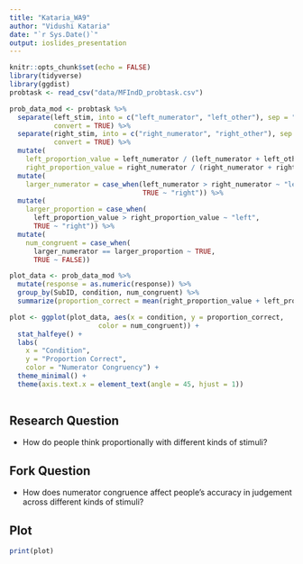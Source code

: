 ```yaml
---
title: "Kataria_WA9"
author: "Vidushi Kataria"
date: "`r Sys.Date()`"
output: ioslides_presentation
---
```


```r
knitr::opts_chunk$set(echo = FALSE)
library(tidyverse)
library(ggdist)
probtask <- read_csv("data/MFIndD_probtask.csv")
```


```r
prob_data_mod <- probtask %>%
  separate(left_stim, into = c("left_numerator", "left_other"), sep = "_",
           convert = TRUE) %>%
  separate(right_stim, into = c("right_numerator", "right_other"), sep = "_",
           convert = TRUE) %>%
  mutate(
    left_proportion_value = left_numerator / (left_numerator + left_other),
    right_proportion_value = right_numerator / (right_numerator + right_other)) %>%
  mutate(
    larger_numerator = case_when(left_numerator > right_numerator ~ "left",
                                 TRUE ~ "right")) %>%
  mutate(
    larger_proportion = case_when(
      left_proportion_value > right_proportion_value ~ "left",
      TRUE ~ "right")) %>%
  mutate(
    num_congruent = case_when(
      larger_numerator == larger_proportion ~ TRUE,
      TRUE ~ FALSE))
```


```r
plot_data <- prob_data_mod %>%
  mutate(response = as.numeric(response)) %>%
  group_by(SubID, condition, num_congruent) %>%
  summarize(proportion_correct = mean(right_proportion_value + left_proportion_value, na.rm = TRUE), .groups = "drop")
```


```r
plot <- ggplot(plot_data, aes(x = condition, y = proportion_correct,
                      color = num_congruent)) +
  stat_halfeye() +
  labs(
    x = "Condition",
    y = "Proportion Correct",
    color = "Numerator Congruency") +
  theme_minimal() +
  theme(axis.text.x = element_text(angle = 45, hjust = 1))
  
```

## Research Question
- How do people think proportionally with different kinds of stimuli?

## Fork Question
- How does numerator congruence affect people's accuracy in judgement across different kinds of stimuli?

## Plot
```r
print(plot)
```




